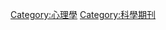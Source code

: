 {{Catnav|頁面分類|社会科学|心理学}}
{{Catnav|頁面分類|社会|媒体|杂志|學術期刊}}
{{Portal|心理學}}

[[Category:心理學|Category:心理學]]
[[Category:科學期刊|Category:科學期刊]]